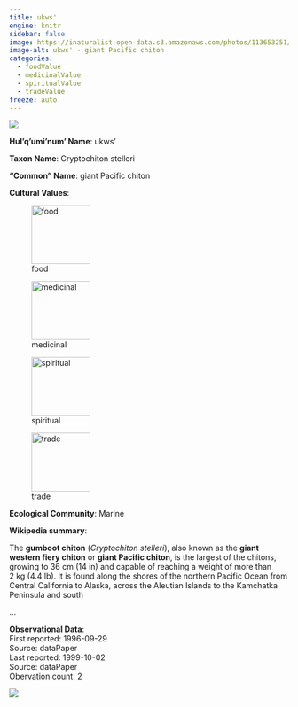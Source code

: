 ```yaml
---
title: ukws'
engine: knitr
sidebar: false
image: https://inaturalist-open-data.s3.amazonaws.com/photos/113653251/medium.jpg
image-alt: ukws' - giant Pacific chiton
categories:
  - foodValue
  - medicinalValue
  - spiritualValue
  - tradeValue
freeze: auto
---
```

![](https://inaturalist-open-data.s3.amazonaws.com/photos/113653251/medium.jpg){fig-alt="ukws' - giant Pacific chiton"}

**Hul'q'umi'num' Name**: ukws'



**Taxon Name**: Cryptochiton stelleri

**"Common" Name**: giant Pacific chiton

**Cultural Values**:  

::: {layout-nrow=1 style="width:60%"}
![food](/files/food.svg){width=106px}

![medicinal](/files/medicinal.svg){width=106px}

![spiritual](/files/spiritual.svg){width=106px}

![trade](/files/trade.svg){width=106px}
:::

**Ecological Community**: Marine

**Wikipedia summary**:  
<p class="mw-empty-elt">
</p>

<p>The <b>gumboot chiton</b> (<i>Cryptochiton stelleri</i>), also known as the <b>giant western fiery chiton</b> or <b>giant Pacific chiton</b>, is the largest of the chitons, growing to 36&#160;cm (14&#160;in) and capable of reaching a weight of more than 2&#160;kg (4.4&#160;lb). It is found along the shores of the northern Pacific Ocean from Central California to Alaska, across the Aleutian Islands to the Kamchatka Peninsula and south</p>...

**Observational Data**:   
First reported: 1996-09-29  
Source: dataPaper  
Last reported: 1999-10-02  
Source: dataPaper  
Obervation count: 2

![](community_dist.png)
